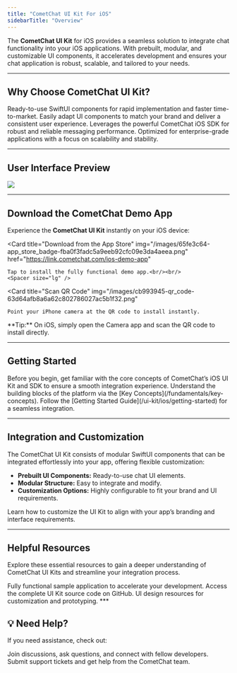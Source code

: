 ```yaml
---
title: "CometChat UI Kit For iOS"
sidebarTitle: "Overview"
---
```


The **CometChat UI Kit** for iOS provides a seamless solution to integrate chat functionality into your iOS applications. With prebuilt, modular, and customizable UI components, it accelerates development and ensures your chat application is robust, scalable, and tailored to your needs.

***

## Why Choose CometChat UI Kit?

<Columns cols={2}>

  <Card title="Effortless Integration" icon="bolt">
    Ready-to-use SwiftUI components for rapid implementation and faster time-to-market.
  </Card>

  <Card title="Highly Customizable" icon="palette">
    Easily adapt UI components to match your brand and deliver a consistent user experience.
  </Card>

  <Card title="Built on Core SDK" icon="hammer">
    Leverages the powerful CometChat iOS SDK for robust and reliable messaging performance.
  </Card>

  <Card title="Scalable & Reliable" icon="server">
    Optimized for enterprise-grade applications with a focus on scalability and stability.
  </Card>

</Columns>



***

## **User Interface Preview**

<Frame>
  <img src="/images/b09905f9-instant-messaging-3479b572fd280c5fcb87e7b858d762bc.png" />
</Frame>

***
## Download the CometChat Demo App

Experience the **CometChat UI Kit** instantly on your iOS device:

<Columns cols={2}>

  <Card 
    title="Download from the App Store" 
    img="/images/65fe3c64-app_store_badge-fba0f3fadc5a9eeb92cfc09e3da4aeea.png"
    href="https://link.cometchat.com/ios-demo-app"
  >
    Tap to install the fully functional demo app.<br/><br/>
    <Spacer size="lg" />
  </Card>

  <Card 
    title="Scan QR Code" 
    img="/images/cb993945-qr_code-63d64afb8a6a62c802786027ac5b1f32.png"
  >
    Point your iPhone camera at the QR code to install instantly.
  </Card>

</Columns>


<Info>
**Tip:** On iOS, simply open the Camera app and scan the QR code to install directly.
</Info>

***
## **Getting Started**

<Warning>
Before you begin, get familiar with the core concepts of CometChat’s iOS UI Kit and  SDK to ensure a smooth integration experience.
</Warning>

<Steps>
  <Step title="Review Key Concepts">
    Understand the building blocks of the platform via the [Key Concepts](/fundamentals/key-concepts).
  </Step>
  <Step title="Complete Setup Guide">
    Follow the [Getting Started Guide](/ui-kit/ios/getting-started) for a seamless integration.
  </Step>
</Steps>

***

## **Integration and Customization**

The CometChat UI Kit consists of modular SwiftUI components that can be integrated effortlessly into your app, offering flexible customization:

* **Prebuilt UI Components:** Ready-to-use chat UI elements.
* **Modular Structure:** Easy to integrate and modify.
* **Customization Options:** Highly configurable to fit your brand and UI requirements.

<Card title="UI customization" icon="brush" href="/ui-kit/ios/theme-introduction">
    Learn how to customize the UI Kit to align with your app’s branding and interface requirements.
</Card>

***
## Helpful Resources

Explore these essential resources to gain a deeper understanding of CometChat UI Kits and streamline your integration process.

<Columns cols={3}>
  <Card title="🚀 iOS Sample App" href="https://github.com/cometchat/cometchat-uikit-ios">
    Fully functional sample application to accelerate your development.
  </Card>

  <Card title="📦 UI Kit Source Code" href="https://github.com/cometchat/cometchat-uikit-ios">
    Access the complete UI Kit source code on GitHub.
  </Card>

  <Card title="🎨 Figma Design File" href="https://www.figma.com/community/file/1444325479486807899/cometchat-ui-kit-for-ios">
    UI design resources for customization and prototyping.
  </Card>
</Columns>
***

## 💡 Need Help?
If you need assistance, check out:

<Columns cols={2}>
  <Card title="💬 Developer Community" href="http://community.cometchat.com/">
    Join discussions, ask questions, and connect with fellow developers.
  </Card>

  <Card title="❓ Support Portal" href="https://help.cometchat.com/hc/en-us/requests/new">
    Submit support tickets and get help from the CometChat team.
  </Card>
</Columns>

